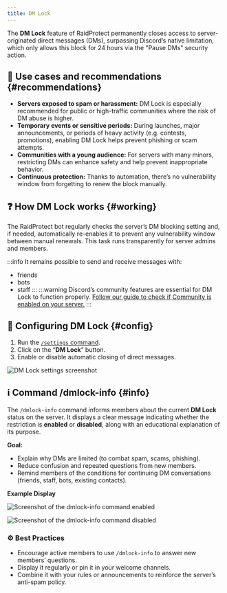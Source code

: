 ```yaml
---
title: DM Lock
---
```



The **DM Lock** feature of RaidProtect permanently closes access to server-originated direct messages (DMs), surpassing Discord’s native limitation, which only allows this block for 24 hours via the "Pause DMs" security action.

## 🚦 Use cases and recommendations {#recommendations}

- **Servers exposed to spam or harassment:** DM Lock is especially recommended for public or high-traffic communities where the risk of DM abuse is higher.
- **Temporary events or sensitive periods:** During launches, major announcements, or periods of heavy activity (e.g. contests, promotions), enabling DM Lock helps prevent phishing or scam attempts.
- **Communities with a young audience:** For servers with many minors, restricting DMs can enhance safety and help prevent inappropriate behavior.
- **Continuous protection:** Thanks to automation, there’s no vulnerability window from forgetting to renew the block manually.

## ❓ How DM Lock works {#working}

The RaidProtect bot regularly checks the server’s DM blocking setting and, if needed, automatically re-enables it to prevent any vulnerability window between manual renewals. This task runs transparently for server admins and members.

:::info
It remains possible to send and receive messages with:
- friends
- bots
- staff
:::
:::warning
Discord’s community features are essential for DM Lock to function properly. [Follow our guide to check if Community is enabled on your server.](../guides/community.md)
:::

## 🚩 Configuring DM Lock {#config}

1. Run the [ `/settings` command](../setup.md#settings).
2. Click on the “**DM Lock**” button.
3. Enable or disable automatic closing of direct messages.

![DM Lock settings screenshot](../assets/rp-settings-dm-lock.webp)

## ℹ️ Command /dmlock-info {#info}

The `/dmlock-info` command informs members about the current **DM Lock** status on the server. It displays a clear message indicating whether the restriction is **enabled** or **disabled**, along with an educational explanation of its purpose.

**Goal:**
- Explain why DMs are limited (to combat spam, scams, phishing).
- Reduce confusion and repeated questions from new members.
- Remind members of the conditions for continuing DM conversations (friends, staff, bots, existing contacts).

**Example Display**
<SeparatedBox>
<Tabs>
  <TabItem value="enable" label="Enabled" default>

![Screenshot of the dmlock-info command enabled](../assets/rp-dm-lock-info-enable.webp)

  </TabItem>
  <TabItem value="disable" label="Disabled">

![Screenshot of the dmlock-info command disabled](../assets/rp-dm-lock-info-disable.webp)

  </TabItem>
</Tabs>
</SeparatedBox>

### ⚙️ Best Practices

- Encourage active members to use `/dmlock-info` to answer new members’ questions.
- Display it regularly or pin it in your welcome channels.
- Combine it with your rules or announcements to reinforce the server’s anti-spam policy.